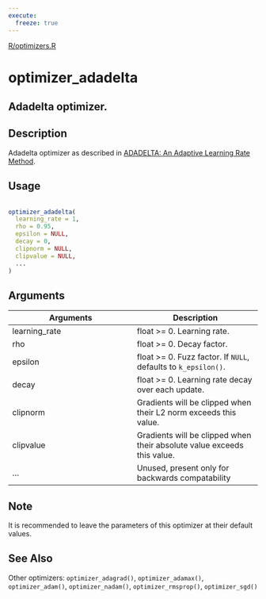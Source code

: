 ```yaml
---
execute:
  freeze: true
---
```


[R/optimizers.R](https://github.com/rstudio/keras//blob/main/R/optimizers.R#L120) 

# optimizer_adadelta

## Adadelta optimizer.

## Description
 Adadelta optimizer as described in [ADADELTA: An Adaptive Learning Rate Method](https://arxiv.org/abs/1212.5701). 


## Usage
```r
 
optimizer_adadelta( 
  learning_rate = 1, 
  rho = 0.95, 
  epsilon = NULL, 
  decay = 0, 
  clipnorm = NULL, 
  clipvalue = NULL, 
  ... 
) 
```

## Arguments
|Arguments|Description|
|---|---|
| learning_rate | float >= 0. Learning rate. |
| rho | float >= 0. Decay factor. |
| epsilon | float >= 0. Fuzz factor. If `NULL`, defaults to `k_epsilon()`. |
| decay | float >= 0. Learning rate decay over each update. |
| clipnorm | Gradients will be clipped when their L2 norm exceeds this value. |
| clipvalue | Gradients will be clipped when their absolute value exceeds this value. |
| ... | Unused, present only for backwards compatability |




## Note
 It is recommended to leave the parameters of this optimizer at their default values. 


## See Also
 Other optimizers:  `optimizer_adagrad()`, `optimizer_adamax()`, `optimizer_adam()`, `optimizer_nadam()`, `optimizer_rmsprop()`, `optimizer_sgd()` 

